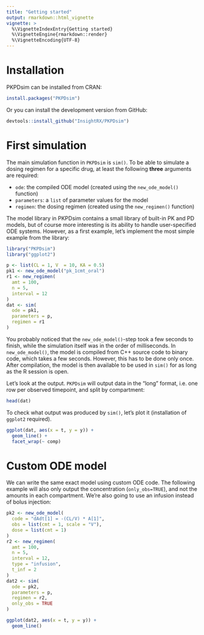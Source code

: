 ```yaml
---
title: "Getting started"
output: rmarkdown::html_vignette
vignette: >
  %\VignetteIndexEntry{Getting started}
  %\VignetteEngine{rmarkdown::render}
  %\VignetteEncoding{UTF-8}
---
```


# Installation

PKPDsim can be installed from CRAN:

```r
install.packages("PKPDsim")
```

Or you can install the development version from GitHub:

```r
devtools::install_github("InsightRX/PKPDsim")
```

# First simulation

The main simulation function in `PKPDsim` is `sim()`. To be able to simulate a dosing regimen for a specific drug, at least the following **three** arguments are required:

- `ode`: the compiled ODE model (created using the `new_ode_model()` function)
- `parameters`: a `list` of parameter values for the model
- `regimen`: the dosing regimen (created using the `new_regimen()` function)

The model library in PKPDsim contains a small library of built-in PK and PD models, but of course more interesting is its ability to handle user-specified ODE systems. However, as a first example, let's implement the most simple example from the library:

```r
library("PKPDsim")
library("ggplot2")
```

```r
p <- list(CL = 1, V  = 10, KA = 0.5)
pk1 <- new_ode_model("pk_1cmt_oral")
r1 <- new_regimen(
  amt = 100,
  n = 5,
  interval = 12
)
dat <- sim(
  ode = pk1,
  parameters = p,
  regimen = r1
)
```

You probably noticed that the `new_ode_model()`-step took a few seconds to finish, while the simulation itself was in the order of milliseconds. In `new_ode_model()`, the model is compiled from C++ source code to binary code, which takes a few seconds. However, this has to be done only once. After compilation, the model is then available to be used in `sim()` for as long as the R session is open.

Let's look at the output. `PKPDsim` will output data in the "long" format, i.e. one row per observed timepoint, and split by compartment:

```r
head(dat)
```

To check what output was produced by `sim()`, let's plot it (installation of `ggplot2` required).

```r
ggplot(dat, aes(x = t, y = y)) +
  geom_line() +
  facet_wrap(~ comp)
```

# Custom ODE model

We can write the same exact model using custom ODE code. The following example will also only output the concentration (`only_obs=TRUE`), and not the amounts in each compartment. We're also going to use an infusion instead of bolus injection:

```r
pk2 <- new_ode_model(
  code = "dAdt[1] = -(CL/V) * A[1]",
  obs = list(cmt = 1, scale = "V"),
  dose = list(cmt = 1)
)
r2 <- new_regimen(
  amt = 100,
  n = 5,
  interval = 12,
  type = "infusion",
  t_inf = 2
)
dat2 <- sim(
  ode = pk2,
  parameters = p,
  regimen = r2,
  only_obs = TRUE
)
```

```r
ggplot(dat2, aes(x = t, y = y)) +
  geom_line()
```
